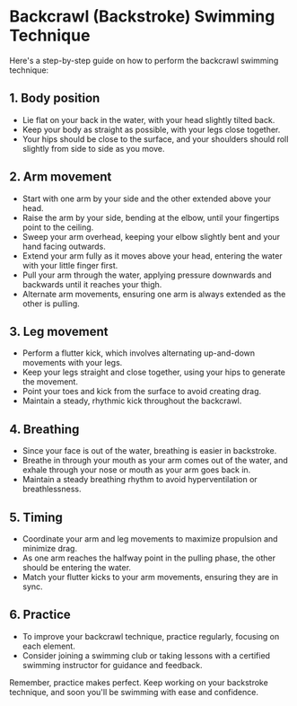 # Backcrawl (Backstroke) Swimming Technique

Here's a step-by-step guide on how to perform the backcrawl swimming technique:

## 1. Body position
- Lie flat on your back in the water, with your head slightly tilted back.
- Keep your body as straight as possible, with your legs close together.
- Your hips should be close to the surface, and your shoulders should roll slightly from side to side as you move.

## 2. Arm movement
- Start with one arm by your side and the other extended above your head.
- Raise the arm by your side, bending at the elbow, until your fingertips point to the ceiling.
- Sweep your arm overhead, keeping your elbow slightly bent and your hand facing outwards.
- Extend your arm fully as it moves above your head, entering the water with your little finger first.
- Pull your arm through the water, applying pressure downwards and backwards until it reaches your thigh.
- Alternate arm movements, ensuring one arm is always extended as the other is pulling.

## 3. Leg movement
- Perform a flutter kick, which involves alternating up-and-down movements with your legs.
- Keep your legs straight and close together, using your hips to generate the movement.
- Point your toes and kick from the surface to avoid creating drag.
- Maintain a steady, rhythmic kick throughout the backcrawl.

## 4. Breathing
- Since your face is out of the water, breathing is easier in backstroke.
- Breathe in through your mouth as your arm comes out of the water, and exhale through your nose or mouth as your arm goes back in.
- Maintain a steady breathing rhythm to avoid hyperventilation or breathlessness.

## 5. Timing
- Coordinate your arm and leg movements to maximize propulsion and minimize drag.
- As one arm reaches the halfway point in the pulling phase, the other should be entering the water.
- Match your flutter kicks to your arm movements, ensuring they are in sync.

## 6. Practice
- To improve your backcrawl technique, practice regularly, focusing on each element.
- Consider joining a swimming club or taking lessons with a certified swimming instructor for guidance and feedback.

Remember, practice makes perfect. Keep working on your backstroke technique, and soon you'll be swimming with ease and confidence.